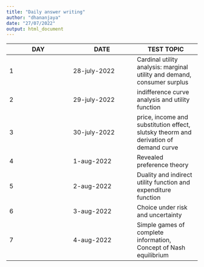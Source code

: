 ```yaml
---
title: "Daily answer writing"
author: "dhananjaya"
date: "27/07/2022"
output: html_document
---
```

|DAY|DATE|TEST TOPIC|
|---|---|---|
|1|28-july-2022|Cardinal utility analysis: marginal utility and demand, consumer surplus|
|2|29-july-2022|indifference curve analysis and utility function|
|3|30-july-2022|price, income and substitution effect, slutsky theorm and derivation of demand curve|
|4|1-aug-2022|Revealed preference theory|
|5|2-aug-2022|Duality and indirect utility function and expenditure function|
|6|3-aug-2022|Choice under risk and uncertainty|
|7|4-aug-2022|Simple games of complete information, Concept of Nash equilibrium|